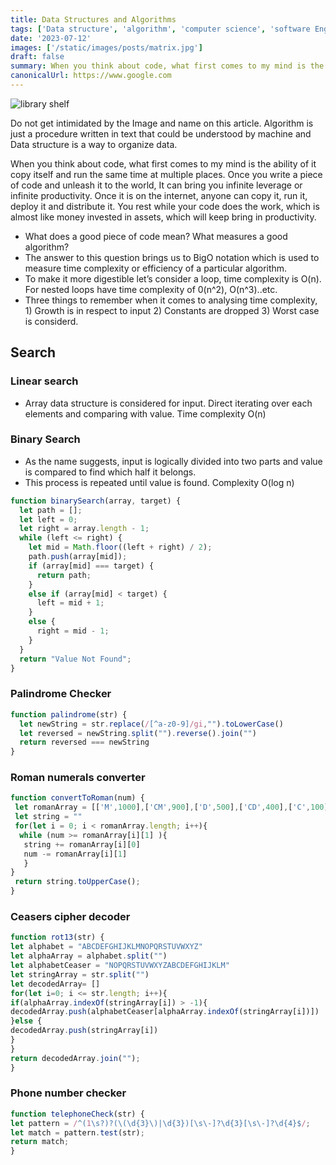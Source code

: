 ```yaml
---
title: Data Structures and Algorithms
tags: ['Data structure', 'algorithm', 'computer science', 'software Engineering']
date: '2023-07-12'
images: ['/static/images/posts/matrix.jpg']
draft: false
summary: When you think about code, what first comes to my mind is the ability of it copy itself and run the same time at multiple places. Once you write a piece of code and unleash it to the world, It can bring you infinite leverage or infinite productivity. Once it is on the internet, anyone can copy it, run it, deploy it and distribute it. You rest while your code does the work, which is almost like money invested in assets, which will keep bring in productivity.
canonicalUrl: https://www.google.com
---
```


<Image
  className="w-full rounded-xl"
  alt="library shelf"
  src="/static/images/posts/algo.png"
  width={450}
  height={250}
/>

<TOCInline toc={props.toc} asDisclosure toHeading={3} />

Do not get intimidated by the Image and name on this article. Algorithm is just a procedure written in text that could be understood by machine and Data structure is a way to organize data.

When you think about code, what first comes to my mind is the ability of it copy itself and run the same time at multiple places. Once you write a piece of code and unleash it to the world, It can bring you infinite leverage or infinite productivity. Once it is on the internet, anyone can copy it, run it, deploy it and distribute it. You rest while your code does the work, which is almost like money invested in assets, which will keep bring in productivity.

- What does a good piece of code mean? What measures a good algorithm?
- The answer to this question brings us to BigO notation which is used to measure time complexity or efficiency of a particular algorithm.
- To make it more digestible let’s consider a loop, time complexity is O(n). For nested loops have time complexity of 0(n^2), O(n^3)..etc.
- Three things to remember when it comes to analysing time complexity, 1) Growth is in respect to input 2) Constants are dropped 3) Worst case is considerd.

## Search

### Linear search

- Array data structure is considered for input. Direct iterating over each elements and comparing with value. Time complexity O(n)

### Binary Search

- As the name suggests, input is logically divided into two parts and value is compared to find which half it belongs.
- This process is repeated until value is found. Complexity O(log n)

```JavaScript
function binarySearch(array, target) {
  let path = [];
  let left = 0;
  let right = array.length - 1;
  while (left <= right) {
    let mid = Math.floor((left + right) / 2);
    path.push(array[mid]);
    if (array[mid] === target) {
      return path;
    }
    else if (array[mid] < target) {
      left = mid + 1;
    }
    else {
      right = mid - 1;
    }
  }
  return "Value Not Found";
}
```

### Palindrome Checker

```JavaScript
function palindrome(str) {
  let newString = str.replace(/[^a-z0-9]/gi,"").toLowerCase()
  let reversed = newString.split("").reverse().join("")
  return reversed === newString
}
```

### Roman numerals converter

```JavaScript
function convertToRoman(num) {
 let romanArray = [['M',1000],['CM',900],['D',500],['CD',400],['C',100],['XC',90],['L',50],['XL',40],['X',10],['IX',9],['V',5],['IV',4],['I',1]]
 let string = ""
 for(let i = 0; i < romanArray.length; i++){
  while (num >= romanArray[i][1] ){
   string += romanArray[i][0]
   num -= romanArray[i][1]
   }
}
 return string.toUpperCase();
}
```

### Ceasers cipher decoder

```JavaScript
function rot13(str) {
let alphabet = "ABCDEFGHIJKLMNOPQRSTUVWXYZ"
let alphaArray = alphabet.split("")
let alphabetCeaser = "NOPQRSTUVWXYZABCDEFGHIJKLM"
let stringArray = str.split("")
let decodedArray= []
for(let i=0; i <= str.length; i++){
if(alphaArray.indexOf(stringArray[i]) > -1){
decodedArray.push(alphabetCeaser[alphaArray.indexOf(stringArray[i])])
}else {
decodedArray.push(stringArray[i])
}
}
return decodedArray.join("");
}

```

### Phone number checker

```JavaScript
function telephoneCheck(str) {
let pattern = /^(1\s?)?(\(\d{3}\)|\d{3})[\s\-]?\d{3}[\s\-]?\d{4}$/;
let match = pattern.test(str);
return match;
}
```
